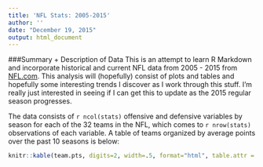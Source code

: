 ```yaml
---
title: 'NFL Stats: 2005-2015'
author: ''
date: "December 19, 2015"
output: html_document
---
```


###Summary + Description of Data
This is an attempt to learn R Markdown and incorporate historical and current NFL data from 2005 - 2015 from [NFL.com](http://www.nfl.com/stats/team). This analysis will (hopefully) consist of plots and tables and hopefully some interesting trends I discover as I work through this stuff. I'm really just interested in seeing if I can get this to update as the 2015 regular season progresses.


The data consists of `r ncol(stats)` offensive and defensive variables by season for each of the 32 teams in the NFL, which comes to `r nrow(stats)` observations of each variable. A table of teams organized by average points over the past 10 seasons is below:

```r
knitr::kable(team.pts, digits=2, width=.5, format="html", table.attr = "width=\"400\"")
```
